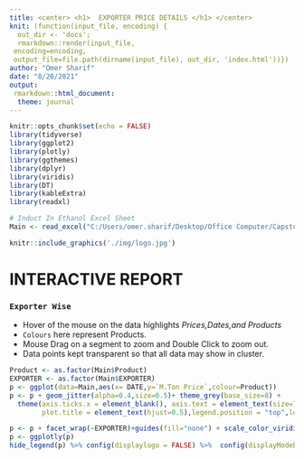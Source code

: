 ```yaml
---
title: <center> <h1>  EXPORTER PRICE DETAILS </h1> </center>
knit: (function(input_file, encoding) {
  out_dir <- 'docs';
  rmarkdown::render(input_file,
 encoding=encoding,
 output_file=file.path(dirname(input_file), out_dir, 'index.html'))})
author: "Omer Sharif"
date: "8/20/2021"
output: 
 rmarkdown::html_document:
  theme: journal
---
```



```r
knitr::opts_chunk$set(echo = FALSE)
library(tidyverse)
library(ggplot2)
library(plotly)
library(ggthemes)
library(dplyr)
library(viridis)
library(DT)
library(kableExtra)
library(readxl)

# Induct In Ethanol Excel Sheet
Main <- read_excel("C:/Users/omer.sharif/Desktop/Office Computer/Capstone/R Codes/Ethanol Dashboard/Jul 2021/Main.xlsm")
```

```r

knitr::include_graphics('./img/logo.jpg')

```



# INTERACTIVE REPORT

### `Exporter Wise`

* Hover of the mouse on the data highlights _Prices,Dates,and Products_ 
* `Colours` here represent Products.
* Mouse Drag on a segment to zoom and Double Click to zoom out.
* Data points kept transparent so that all data may show in cluster.


```r

Product <- as.factor(Main$Product)
EXPORTER <- as.factor(Main$EXPORTER)
p <- ggplot(data=Main,aes(x= DATE,y=`M.Ton Price`,colour=Product)) 
p <- p + geom_jitter(alpha=0.4,size=0.5)+ theme_grey(base_size=8) +
  theme(axis.ticks.x = element_blank(), axis.text = element_text(size=7),
        plot.title = element_text(hjust=0.5),legend.position = "top",legend.key.size = unit(0.5,'cm')) + labs(x="",y="",title="EXPORTER WISE ETHANOL PRICE PER METRIC TON TREND - YEAR 2017 to YEAR 2021")

p <- p + facet_wrap(~EXPORTER)+guides(fill="none") + scale_color_viridis_d()
p <- ggplotly(p)
hide_legend(p) %>% config(displaylogo = FALSE) %>%  config(displayModeBar = FALSE) 

```